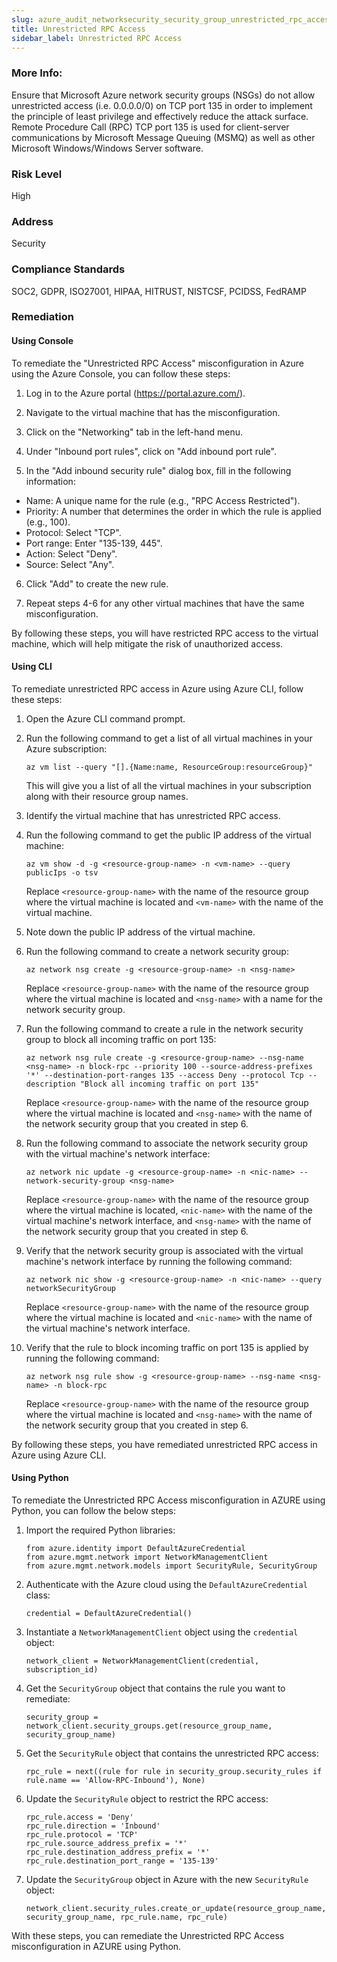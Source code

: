 ```yaml
---
slug: azure_audit_networksecurity_security_group_unrestricted_rpc_access
title: Unrestricted RPC Access
sidebar_label: Unrestricted RPC Access
---
```


### More Info:

Ensure that Microsoft Azure network security groups (NSGs) do not allow unrestricted access (i.e. 0.0.0.0/0) on TCP port 135 in order to implement the principle of least privilege and effectively reduce the attack surface. Remote Procedure Call (RPC) TCP port 135 is used for client-server communications by Microsoft Message Queuing (MSMQ) as well as other Microsoft Windows/Windows Server software.

### Risk Level

High

### Address

Security

### Compliance Standards

SOC2, GDPR, ISO27001, HIPAA, HITRUST, NISTCSF, PCIDSS, FedRAMP
### Remediation

#### Using Console

To remediate the "Unrestricted RPC Access" misconfiguration in Azure using the Azure Console, you can follow these steps:

1. Log in to the Azure portal (https://portal.azure.com/).

2. Navigate to the virtual machine that has the misconfiguration.

3. Click on the "Networking" tab in the left-hand menu.

4. Under "Inbound port rules", click on "Add inbound port rule".

5. In the "Add inbound security rule" dialog box, fill in the following information:

- Name: A unique name for the rule (e.g., "RPC Access Restricted").
- Priority: A number that determines the order in which the rule is applied (e.g., 100).
- Protocol: Select "TCP".
- Port range: Enter "135-139, 445".
- Action: Select "Deny".
- Source: Select "Any".

6. Click "Add" to create the new rule.

7. Repeat steps 4-6 for any other virtual machines that have the same misconfiguration.

By following these steps, you will have restricted RPC access to the virtual machine, which will help mitigate the risk of unauthorized access.

#### Using CLI

To remediate unrestricted RPC access in Azure using Azure CLI, follow these steps:

1. Open the Azure CLI command prompt.

2. Run the following command to get a list of all virtual machines in your Azure subscription:

   `az vm list --query "[].{Name:name, ResourceGroup:resourceGroup}"`

   This will give you a list of all the virtual machines in your subscription along with their resource group names.

3. Identify the virtual machine that has unrestricted RPC access.

4. Run the following command to get the public IP address of the virtual machine:

   `az vm show -d -g <resource-group-name> -n <vm-name> --query publicIps -o tsv`

   Replace `<resource-group-name>` with the name of the resource group where the virtual machine is located and `<vm-name>` with the name of the virtual machine.

5. Note down the public IP address of the virtual machine.

6. Run the following command to create a network security group:

   `az network nsg create -g <resource-group-name> -n <nsg-name>`

   Replace `<resource-group-name>` with the name of the resource group where the virtual machine is located and `<nsg-name>` with a name for the network security group.

7. Run the following command to create a rule in the network security group to block all incoming traffic on port 135:

   `az network nsg rule create -g <resource-group-name> --nsg-name <nsg-name> -n block-rpc --priority 100 --source-address-prefixes '*' --destination-port-ranges 135 --access Deny --protocol Tcp --description "Block all incoming traffic on port 135"`

   Replace `<resource-group-name>` with the name of the resource group where the virtual machine is located and `<nsg-name>` with the name of the network security group that you created in step 6.

8. Run the following command to associate the network security group with the virtual machine's network interface:

   `az network nic update -g <resource-group-name> -n <nic-name> --network-security-group <nsg-name>`

   Replace `<resource-group-name>` with the name of the resource group where the virtual machine is located, `<nic-name>` with the name of the virtual machine's network interface, and `<nsg-name>` with the name of the network security group that you created in step 6.

9. Verify that the network security group is associated with the virtual machine's network interface by running the following command:

   `az network nic show -g <resource-group-name> -n <nic-name> --query networkSecurityGroup`

   Replace `<resource-group-name>` with the name of the resource group where the virtual machine is located and `<nic-name>` with the name of the virtual machine's network interface.

10. Verify that the rule to block incoming traffic on port 135 is applied by running the following command:

    `az network nsg rule show -g <resource-group-name> --nsg-name <nsg-name> -n block-rpc`

    Replace `<resource-group-name>` with the name of the resource group where the virtual machine is located and `<nsg-name>` with the name of the network security group that you created in step 6.

By following these steps, you have remediated unrestricted RPC access in Azure using Azure CLI.

#### Using Python

To remediate the Unrestricted RPC Access misconfiguration in AZURE using Python, you can follow the below steps:

1. Import the required Python libraries:
   ```
   from azure.identity import DefaultAzureCredential
   from azure.mgmt.network import NetworkManagementClient
   from azure.mgmt.network.models import SecurityRule, SecurityGroup
   ```

2. Authenticate with the Azure cloud using the `DefaultAzureCredential` class:
   ```
   credential = DefaultAzureCredential()
   ```

3. Instantiate a `NetworkManagementClient` object using the `credential` object:
   ```
   network_client = NetworkManagementClient(credential, subscription_id)
   ```

4. Get the `SecurityGroup` object that contains the rule you want to remediate:
   ```
   security_group = network_client.security_groups.get(resource_group_name, security_group_name)
   ```

5. Get the `SecurityRule` object that contains the unrestricted RPC access:
   ```
   rpc_rule = next((rule for rule in security_group.security_rules if rule.name == 'Allow-RPC-Inbound'), None)
   ```

6. Update the `SecurityRule` object to restrict the RPC access:
   ```
   rpc_rule.access = 'Deny'
   rpc_rule.direction = 'Inbound'
   rpc_rule.protocol = 'TCP'
   rpc_rule.source_address_prefix = '*'
   rpc_rule.destination_address_prefix = '*'
   rpc_rule.destination_port_range = '135-139'
   ```

7. Update the `SecurityGroup` object in Azure with the new `SecurityRule` object:
   ```
   network_client.security_rules.create_or_update(resource_group_name, security_group_name, rpc_rule.name, rpc_rule)
   ```

With these steps, you can remediate the Unrestricted RPC Access misconfiguration in AZURE using Python.



